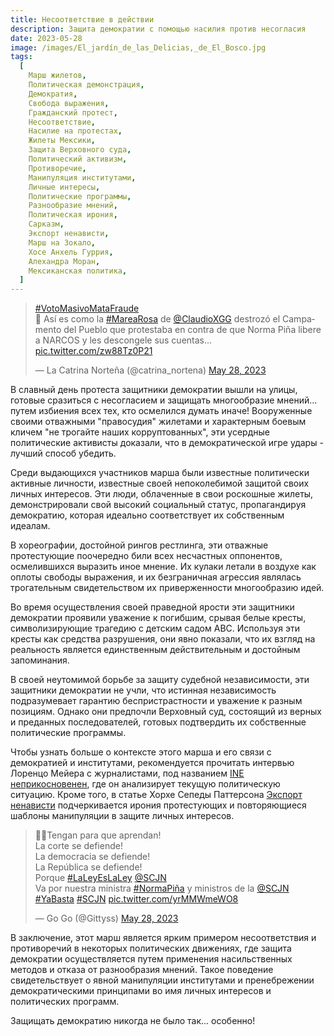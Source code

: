 ```yaml
---
title: Несоответствие в действии
description: Защита демократии с помощью насилия против несогласия
date: 2023-05-28
image: /images/El_jardín_de_las_Delicias,_de_El_Bosco.jpg
tags:
  [
    Марш жилетов,
    Политическая демонстрация,
    Демократия,
    Свобода выражения,
    Гражданский протест,
    Несоответствие,
    Насилие на протестах,
    Жилеты Мексики,
    Защита Верховного суда,
    Политический активизм,
    Противоречие,
    Манипуляция институтами,
    Личные интересы,
    Политические программы,
    Разнообразие мнений,
    Политическая ирония,
    Сарказм,
    Экспорт ненависти,
    Марш на Зокало,
    Хосе Анхель Гуррия,
    Алехандра Моран,
    Мексиканская политика,
  ]
---
```


<Embed>
<blockquote className="twitter-tweet"><p lang="es" dir="ltr"><a href="https://twitter.com/hashtag/VotoMasivoMataFraude?src=hash&amp;ref_src=twsrc%5Etfw">#VotoMasivoMataFraude</a> <br/>🚨 Así es como la <a href="https://twitter.com/hashtag/MareaRosa?src=hash&amp;ref_src=twsrc%5Etfw">#MareaRosa</a> de <a href="https://twitter.com/ClaudioXGG?ref_src=twsrc%5Etfw">@ClaudioXGG</a> destrozó el Campamento del Pueblo que protestaba en contra de que Norma Piña libere a NARCOS y les descongele sus cuentas... <a href="https://t.co/zw88Tz0P21">pic.twitter.com/zw88Tz0P21</a></p>&mdash; La Catrina Norteña (@catrina_nortena) <a href="https://twitter.com/catrina_nortena/status/1662952920470413314?ref_src=twsrc%5Etfw">May 28, 2023</a></blockquote> <script async src="https://platform.twitter.com/widgets.js" charset="utf-8"></script>
</Embed>

В славный день протеста защитники демократии вышли на улицы, готовые сразиться с несогласием и защищать многообразие мнений... путем избиения всех тех, кто осмелился думать иначе! Вооруженные своими отважными "правосудия" жилетами и характерным боевым кличем "не трогайте наших корруптованных", эти усердные политические активисты доказали, что в демократической игре удары - лучший способ убедить.

Среди выдающихся участников марша были известные политически активные личности, известные своей непоколебимой защитой своих личных интересов. Эти люди, облаченные в свои роскошные жилеты, демонстрировали свой высокий социальный статус, пропагандируя демократию, которая идеально соответствует их собственным идеалам.

В хореографии, достойной рингов рестлинга, эти отважные протестующие поочередно били всех несчастных оппонентов, осмелившихся выразить иное мнение. Их кулаки летали в воздухе как оплоты свободы выражения, и их безграничная агрессия являлась трогательным свидетельством их приверженности многообразию идей.

Во время осуществления своей праведной ярости эти защитники демократии проявили уважение к погибшим, срывая белые кресты, символизирующие трагедию с детским садом ABC. Используя эти кресты как средства разрушения, они явно показали, что их взгляд на реальность является единственным действительным и достойным запоминания.

В своей неутомимой борьбе за защиту судебной независимости, эти защитники демократии не учли, что истинная независимость подразумевает гарантию беспристрастности и уважение к разным позициям. Однако они предпочли Верховный суд, состоящий из верных и преданных последователей, готовых подтвердить их собственные политические программы.

Чтобы узнать больше о контексте этого марша и его связи с демократией и институтами, рекомендуется прочитать интервью Лоренцо Мейера с журналистами, под названием [INE неприкосновенен](https://www.sinembargo.mx/16-11-2022/4285551), где он анализирует текущую политическую ситуацию. Кроме того, в статье Хорхе Сепеды Паттерсона [Экспорт ненависти](https://www.sinembargo.mx/28-05-2023/4366027) подчеркивается ирония протестующих и повторяющиеся шаблоны манипуляции в защите личных интересов.

<Embed>
<blockquote class="twitter-tweet"><p lang="es" dir="ltr">🛑😺Tengan para que aprendan! <br />La corte se defiende! <br />La democracia se defiende!<br />La República se defiende! <br />Porque <a href="https://twitter.com/hashtag/LaLeyEsLaLey?src=hash&amp;ref_src=twsrc%5Etfw">#LaLeyEsLaLey</a> <a href="https://twitter.com/SCJN?ref_src=twsrc%5Etfw">@SCJN</a><br />Va por nuestra ministra <a href="https://twitter.com/hashtag/NormaPi%C3%B1a?src=hash&amp;ref_src=twsrc%5Etfw">#NormaPiña</a> y ministros de la <a href="https://twitter.com/SCJN?ref_src=twsrc%5Etfw">@SCJN</a> <a href="https://twitter.com/hashtag/YaBasta?src=hash&amp;ref_src=twsrc%5Etfw">#YaBasta</a> <a href="https://twitter.com/hashtag/SCJN?src=hash&amp;ref_src=twsrc%5Etfw">#SCJN</a> <a href="https://t.co/yrMMWmeWO8">pic.twitter.com/yrMMWmeWO8</a></p>&mdash; Go Go (@Gittyss) <a href="https://twitter.com/Gittyss/status/1662909444576133120?ref_src=twsrc%5Etfw">May 28, 2023</a></blockquote> <script async src="https://platform.twitter.com/widgets.js" charset="utf-8"></script>
</Embed>

В заключение, этот марш является ярким примером несоответствия и противоречий в некоторых политических движениях, где защита демократии осуществляется путем применения насильственных методов и отказа от разнообразия мнений. Такое поведение свидетельствует о явной манипуляции институтами и пренебрежении демократическими принципами во имя личных интересов и политических программ.

Защищать демократию никогда не было так... особенно!
